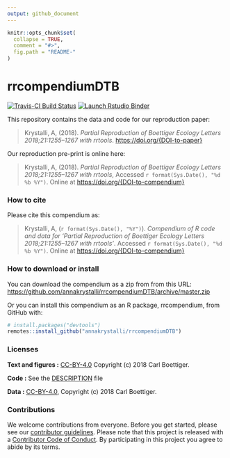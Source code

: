 ```yaml
---
output: github_document
---
```


<!-- README.md is generated from README.Rmd. Please edit that file -->

```r
knitr::opts_chunk$set(
  collapse = TRUE,
  comment = "#>",
  fig.path = "README-"
)
```

# rrcompendiumDTB

<!-- badges: start -->
[![Travis-CI Build Status](https://travis-ci.com/annakrystalli/rrcompendiumDTB.svg?branch=master)](https://travis-ci.com/annakrystalli/rrcompendiumDTB)
[![Launch Rstudio Binder](http://mybinder.org/badge_logo.svg)](https://mybinder.org/v2/gh/annakrystalli/rrcompendiumDTB/master?urlpath=rstudio)
<!-- badges: end -->

This repository contains the data and code for our reproduction paper:

> Krystalli, A, (2018). _Partial Reproduction of Boettiger Ecology Letters 2018;21:1255–1267 with rrtools_.  <https://doi.org/{DOI-to-paper}>

Our reproduction pre-print is online here:

> Krystalli, A, (2018). _Partial Reproduction of Boettiger Ecology Letters 2018;21:1255–1267 with rrtools_, Accessed `r format(Sys.Date(), "%d %b %Y")`. Online at <https://doi.org/{DOI-to-compendium}>


### How to cite

Please cite this compendium as:

> Krystalli, A, (`r format(Sys.Date(), "%Y")`). _Compendium of R code and data for 'Partial Reproduction of Boettiger Ecology Letters 2018;21:1255–1267 with rrtools'_. Accessed `r format(Sys.Date(), "%d %b %Y")`. Online at <https://doi.org/{DOI-to-compendium}>

### How to download or install

You can download the compendium as a zip from from this URL: <https://github.com/annakrystalli/rrcompendiumDTB/archive/master.zip>

Or you can install this compendium as an R package, rrcompendium, from GitHub with:


```r
# install.packages("devtools")
remotes::install_github("annakrystalli/rrcompendiumDTB")
```


### Licenses

**Text and figures :**  [CC-BY-4.0](http://creativecommons.org/licenses/by/4.0/) Copyright (c) 2018 Carl Boettiger.

**Code :** See the [DESCRIPTION](DESCRIPTION) file

**Data :** [CC-BY-4.0](http://creativecommons.org/licenses/by/4.0/), Copyright (c) 2018 Carl Boettiger.

### Contributions

We welcome contributions from everyone. Before you get started, please see our [contributor guidelines](CONTRIBUTING.md). Please note that this project is released with a [Contributor Code of Conduct](CONDUCT.md). By participating in this project you agree to abide by its terms.

